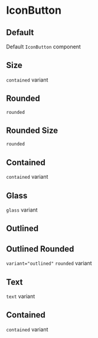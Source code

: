 

<Meta title="Input/IconButton" component={IconButton} />

# IconButton

<Description component={IconButton} />
<ArgsTable of={IconButton} />

## Default

Default `IconButton` component

<Canvas withToolbar>
  <Story name="Default" story={stories.Default} />
</Canvas>

## Size

`contained` variant

<Canvas withToolbar>
  <Story name="Size" story={stories.SizeVariant} />
</Canvas>

## Rounded

`rounded`

<Canvas withToolbar>
  <Story name="Rounded" story={stories.RoundedVariant} />
</Canvas>

## Rounded Size

`rounded`

<Canvas withToolbar>
  <Story name="Rounded Size" story={stories.RoundedSize} />
</Canvas>

## Contained

`contained` variant

<Canvas withToolbar>
  <Story name="Contained Variant" story={stories.ContainedVariant} />
</Canvas>

## Glass

`glass` variant

<Canvas withToolbar>
  <Story name="Glass Variant" story={stories.GlassVariant} />
</Canvas>

## Outlined

<Canvas withToolbar>
  <Story name="Outlined Rounded Variant" story={stories.OutlinedVariant} />
</Canvas>

## Outlined Rounded

`variant="outlined"` `rounded` variant

<Canvas withToolbar>
  <Story name="Outlined Rounded Variant" story={stories.OutlinedRoundedVariant} />
</Canvas>

## Text

`text` variant

<Canvas withToolbar>
  <Story name="Text Variant" story={stories.TextVariant} />
</Canvas>

## Contained

`contained` variant

<Canvas withToolbar>
  <Story name="Contained Gradient" story={stories.ContainedGradientVariant} />
</Canvas>
